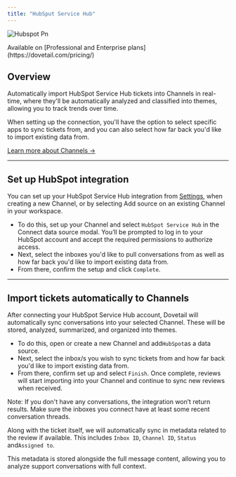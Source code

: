 ```yaml
---
title: "HubSput Service Hub"
---
```


![Hubspot Pn](/images/integrations/hubspot.png)

<Info>
  Available on [Professional and Enterprise plans](https://dovetail.com/pricing/)
</Info>

## Overview

Automatically import HubSpot Service Hub tickets into Channels in real-time, where they'll be automatically analyzed and classified into themes, allowing you to track trends over time.

When setting up the connection, you'll have the option to select specific apps to sync tickets from, and you can also select how far back you'd like to import existing data from.

[Learn more about Channels →](https://dovetail.com/help/channels/)

---

## Set up HubSpot integration

You can set up your HubSpot Service Hub integration from [Settings](https://dovetail.com/settings/integrations), when creating a new Channel, or by selecting Add source on an existing Channel in your workspace.

- To do this, set up your Channel and select `HubSpot Service Hub` in the Connect data source modal. You’ll be prompted to log in to your HubSpot account and accept the required permissions to authorize access.
- Next, select the inboxes you'd like to pull conversations from as well as how far back you'd like to import existing data from.
- From there, confirm the setup and click `Complete`.

---

## Import tickets automatically to Channels

After connecting your HubSpot Service Hub account, Dovetail will automatically sync conversations into your selected Channel. These will be stored, analyzed, summarized, and organized into themes.

- To do this, open or create a new Channel and add`HubSpot`as a data source.
- Next, select the inbox/s you wish to sync tickets from and how far back you'd like to import existing data from.
- From there, confirm set up and select `Finish`. Once complete, reviews will start importing into your Channel and continue to sync new reviews when received.

Note: If you don't have any conversations, the integration won’t return results. Make sure the inboxes you connect have at least some recent conversation threads.

Along with the ticket itself, we will automatically sync in metadata related to the review if available. This includes `Inbox ID`, `Channel ID`, `Status` and`Assigned to`.

This metadata is stored alongside the full message content, allowing you to analyze support conversations with full context.